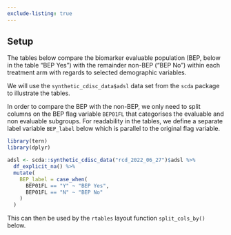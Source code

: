 ```yaml
---
exclude-listing: true
---
```


## Setup

The tables below compare the biomarker evaluable population (BEP, below in the table "BEP Yes") with the remainder non-BEP ("BEP No") within each treatment arm with regards to selected demographic variables.

We will use the `synthetic_cdisc_data$adsl` data set from the `scda` package to illustrate the tables.

In order to compare the BEP with the non-BEP, we only need to split columns on the BEP flag variable `BEP01FL` that categorises the evaluable and non evaluable subgroups.
For readability in the tables, we define a separate label variable `BEP_label` below which is parallel to the original flag variable.

```r
library(tern)
library(dplyr)

adsl <- scda::synthetic_cdisc_data("rcd_2022_06_27")$adsl %>%
  df_explicit_na() %>%
  mutate(
    BEP_label = case_when(
      BEP01FL == "Y" ~ "BEP Yes",
      BEP01FL == "N" ~ "BEP No"
    )
  )
```

This can then be used by the `rtables` layout function `split_cols_by()` below.
